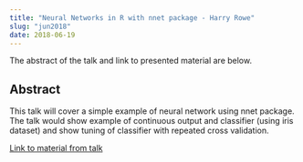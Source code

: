 ```yaml
---
title: "Neural Networks in R with nnet package - Harry Rowe"
slug: "jun2018"
date: 2018-06-19
---
```


The abstract of the talk and link to presented material are below.

## Abstract

This talk will cover a simple example of neural network using nnet package. The talk would show example of continuous output and classifier (using iris dataset) and show tuning of classifier with repeated cross validation.

[Link to material from talk](/docs/presentationFiles/jun2018)